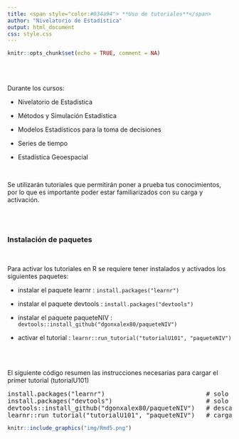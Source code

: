 ```yaml
---
title: <span style="color:#034a94"> **Uso de tutoriales**</span>
author: "Nivelatorio de Estadística"
output: html_document
css: style.css
---
```


```r
knitr::opts_chunk$set(echo = TRUE, comment = NA)
```

<br/><br/>

Durante los cursos:

* Nivelatorio de Estadística

* Métodos y Simulación Estadística

* Modelos Estadísticos para la toma de decisiones

* Series de tiempo 

* Estadística Geoespacial

<br/>

Se utilizarán tutoriales que permitirán poner a prueba tus conocimientos, por lo que es importante poder estar familiarizados con su carga y activación.



<br/><br/>

### **Instalación de paquetes**

<br/>

Para activar los tutoriales en R se requiere tener instalados  y activados los siguientes paquetes: 

* instalar el paquete learnr   : `install.packages("learnr")` 

* instalar el paquete devtools : `install.packages("devtools")` 

* instalar el paquete paqueteNIV : `devtools::install_github("dgonxalex80/paqueteNIV")`

* activar el tutorial : `learnr::run_tutorial("tutorialU101", "paqueteNIV")`

<br/><br/>

El siguiente código resumen las instrucciones necesarias para cargar el primer tutorial (tutorialU101)

<pre>
install.packages("learnr")                           # solo una vez
install.packages("devtools")                         # solo una vez
devtools::install_github("dgonxalex80/paqueteNIV")   # descarga paquete nivelatorioEST
learnr::run_tutorial("tutorialU101", "paqueteNIV")   # carga tutorial 1
</pre>


```r
knitr::include_graphics("img/Rmd5.png")
```

